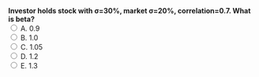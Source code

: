 ::: {.question-block}
<form onsubmit="event.preventDefault(); checkAnswer('module2_mcq_q50')" data-correct-answer="C">
<strong style="display: block;">Investor holds stock with σ=30%, market σ=20%, correlation=0.7. What is beta?</strong>
<label><input type="radio" name="module2_mcq_q50" value="A"> A. 0.9</label><br>
<label><input type="radio" name="module2_mcq_q50" value="B"> B. 1.0</label><br>
<label><input type="radio" name="module2_mcq_q50" value="C"> C. 1.05</label><br>
<label><input type="radio" name="module2_mcq_q50" value="D"> D. 1.2</label><br>
<label><input type="radio" name="module2_mcq_q50" value="E"> E. 1.3</label><br>
</form>
<div id="feedback-module2_mcq_q50" class="feedback" data-status="" style="display:none;">
✅ Correct: C. β = ρ×σi/σm = 0.7×30/20 = 1.05.
</div>
:::
